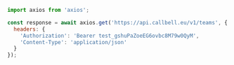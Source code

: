```js
import axios from 'axios';

const response = await axios.get('https://api.callbell.eu/v1/teams', {
  headers: {
    'Authorization': 'Bearer test_gshuPaZoeEG6ovbc8M79w0QyM',
    'Content-Type': 'application/json'
  }
});

```